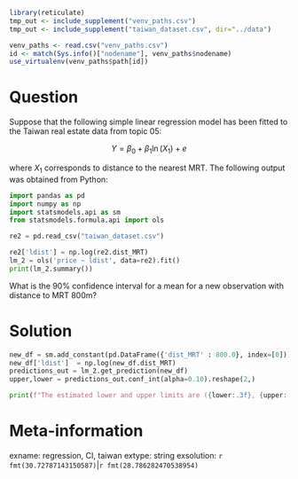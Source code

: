 ```r
library(reticulate)
tmp_out <- include_supplement("venv_paths.csv")
tmp_out <- include_supplement("taiwan_dataset.csv", dir="../data")

venv_paths <- read.csv("venv_paths.csv")
id <- match(Sys.info()["nodename"], venv_paths$nodename)
use_virtualenv(venv_paths$path[id])
```

Question
========

Suppose that the following simple linear regression model has been fitted to the 
Taiwan real estate data from topic 05:

$$
Y = \beta_0 + \beta_1 \ln (X_1) + e
$$

where $X_1$ corresponds to distance to the nearest MRT. The following output 
was obtained from Python:

```python
import pandas as pd
import numpy as np
import statsmodels.api as sm
from statsmodels.formula.api import ols

re2 = pd.read_csv("taiwan_dataset.csv")

re2['ldist'] = np.log(re2.dist_MRT)
lm_2 = ols('price ~ ldist', data=re2).fit()
print(lm_2.summary())
```

What is the 90% confidence interval for a mean for a new observation with
distance to MRT 800m?

Solution
========

```python
new_df = sm.add_constant(pd.DataFrame({'dist_MRT' : 800.0}, index=[0]))
new_df['ldist']  = np.log(new_df.dist_MRT)
predictions_out = lm_2.get_prediction(new_df)
upper,lower = predictions_out.conf_int(alpha=0.10).reshape(2,)

print(f"The estimated lower and upper limits are ({lower:.3f}, {upper:.3f}).")
```

Meta-information
================
exname: regression, CI, taiwan
extype: string
exsolution: `r fmt(30.72787143150587)`|`r fmt(28.786282470538954)`
